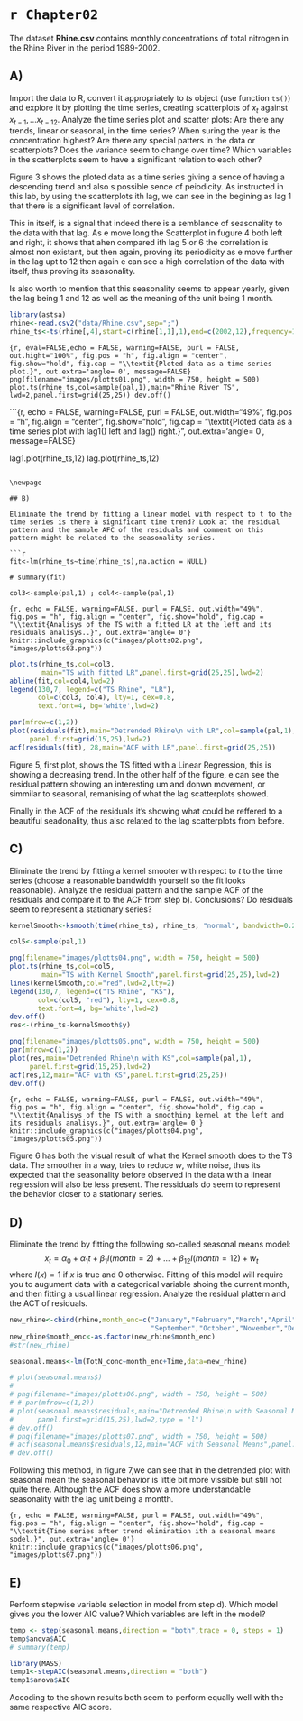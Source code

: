 # `r Chapter02`

The dataset **Rhine.csv** contains monthly concentrations of total nitrogen in the Rhine River in the period 1989-2002.

## A)

Import the data to R, convert it appropriately to *ts* object (use function `ts()`) and explore it by plotting the time series, creating scatterplots of $x_t$ against $x_{t-1},...x_{t-12}$. Analyze the time series plot and scatter plots: Are there any trends, linear or seasonal, in the time series? When suring the year is the concentration highest? Are there any special patters in the data or scatterplots? Does the variance seem to change over time? Which variables in the scatterplots seem to have a significant relation to each other?


\begin{wrapfigure}{r}{0.5\textwidth}
\centering
\includegraphics[width=0.5\textwidth]{images/plotts01.png}
\vspace{-20pt}
\caption{Time series plot}
\end{wrapfigure}

Figure 3 shows the ploted data as a time series giving a sence of having a descending trend and also s possible sence of peiodicity. As instructed in this lab, by using  the scatterplots ith lag, we can see in the begining as lag 1 that there is a significant level of correlation.

  This in itself, is a signal that indeed there is a semblance of seasonality to the data with that lag. As e move long the Scatterplot in fugure 4 both left and right, it shows that ahen compared ith lag 5 or 6 the correlation is almost non existant, but then again, proving its periodicity as e move further in the lag upt to 12 then again e can see a high correlation of the data with itself, thus proving its seasonality.
  
  Is also worth to mention that this seasonality seems to appear yearly, given the lag being 1 and 12 as well as the meaning of the unit being 1 month.


```{r, echo = FALSE, purl = TRUE, eval = TRUE, warning=FALSE, message=FALSE}
library(astsa)
rhine<-read.csv2("data/Rhine.csv",sep=";")
rhine_ts<-ts(rhine[,4],start=c(rhine[1,1],1),end=c(2002,12),frequency=12)
```


```{r, eval=FALSE,echo = FALSE, warning=FALSE, purl = FALSE, out.hight="100%", fig.pos = "h", fig.align = "center", fig.show="hold", fig.cap = "\\textit{Ploted data as a time series plot.}", out.extra='angle= 0', message=FALSE}
png(filename="images/plotts01.png", width = 750, height = 500)
plot.ts(rhine_ts,col=sample(pal,1),main="Rhine River TS",
        lwd=2,panel.first=grid(25,25))
dev.off()
```

\vspace{20pt}

```{r, echo = FALSE, warning=FALSE, purl = FALSE, out.width="49%", fig.pos = "h", fig.align = "center", fig.show="hold", fig.cap = "\\textit{Ploted data as a time series plot with lag1()  left  and lag() right.}", out.extra='angle= 0', message=FALSE}

lag1.plot(rhine_ts,12)
lag.plot(rhine_ts,12)
```

\newpage

## B)

Eliminate the trend by fitting a linear model with respect to t to the time series is there a significant time trend? Look at the residual pattern and the sample AFC of the residuals and comment on this pattern might be related to the seasonality series.

```{r, echo = FALSE, purl = TRUE, eval = TRUE}
fit<-lm(rhine_ts~time(rhine_ts),na.action = NULL)

# summary(fit)

col3<-sample(pal,1) ; col4<-sample(pal,1)
```


```{r, echo = FALSE, warning=FALSE, purl = FALSE, out.width="49%", fig.pos = "h", fig.align = "center", fig.show="hold", fig.cap = "\\textit{Analisys of the TS with a fitted LR at the left and its residuals analisys..}", out.extra='angle= 0'}
knitr::include_graphics(c("images/plotts02.png", "images/plotts03.png"))
```

```{r, echo = FALSE, purl = TRUE, eval = FALSE, message=FALSE}
plot.ts(rhine_ts,col=col3,
        main="TS with fitted LR",panel.first=grid(25,25),lwd=2)
abline(fit,col=col4,lwd=2)
legend(130,7, legend=c("TS Rhine", "LR"),
       col=c(col3, col4), lty=1, cex=0.8,
       text.font=4, bg='white',lwd=2)

par(mfrow=c(1,2))
plot(residuals(fit),main="Detrended Rhine\n with LR",col=sample(pal,1),
     panel.first=grid(15,25),lwd=2)
acf(residuals(fit), 28,main="ACF with LR",panel.first=grid(25,25))
```

Figure 5, first plot, shows the TS fitted with a Linear Regression, this is showing a decreasing trend. In the other half of the figure, e can see the residual pattern showing an interesting um and donwn movement, or simmilar to seasonal, remanising of what the lag scatterplots showed. 

Finally in the ACF of the residuals it's showing what could be reffered to a  beautiful seadonality, thus also related to the lag scatterplots from before.

## C)

Eliminate the trend by fitting a kernel smooter with respect to *t* to the time series (choose a reasonable bandwidth yourself so the fit looks reasonable). Analyze the residual pattern and the sample ACF of the residuals and compare it to the ACF from step b). Conclusions? Do residuals seem to represent a stationary series?


```{r, echo = FALSE, purl = TRUE, eval = FALSE}
kernelSmooth<-ksmooth(time(rhine_ts), rhine_ts, "normal", bandwidth=0.2)

col5<-sample(pal,1)

png(filename="images/plotts04.png", width = 750, height = 500)
plot.ts(rhine_ts,col=col5,
        main="TS with Kernel Smooth",panel.first=grid(25,25),lwd=2)
lines(kernelSmooth,col="red",lwd=2,lty=2)
legend(130,7, legend=c("TS Rhine", "KS"),
       col=c(col5, "red"), lty=1, cex=0.8,
       text.font=4, bg='white',lwd=2)
dev.off()
res<-(rhine_ts-kernelSmooth$y)

png(filename="images/plotts05.png", width = 750, height = 500)
par(mfrow=c(1,2))
plot(res,main="Detrended Rhine\n with KS",col=sample(pal,1),
     panel.first=grid(15,25),lwd=2)
acf(res,12,main="ACF with KS",panel.first=grid(25,25))
dev.off()
```

```{r, echo = FALSE, warning=FALSE, purl = FALSE, out.width="49%", fig.pos = "h", fig.align = "center", fig.show="hold", fig.cap = "\\textit{Analisys of the TS with a smoothing kernel at the left and its residuals analisys.}", out.extra='angle= 0'}
knitr::include_graphics(c("images/plotts04.png", "images/plotts05.png"))
```

Figure 6 has both the visual result of what the Kernel smooth does to the TS data. The smoother in a way, tries to reduce $w$, white noise, thus its expected that the  seasonality before observed in the data with a linear regression will also be less present. The ressiduals do seem to represent the behavior closer to a stationary series.

## D)

Eliminate the trend by fitting the following so-called seasonal means model:
$$x_t=\alpha_0+\alpha_1t+\beta_1I(month=2)+...+\beta_12I(month=12)+w_t$$
where $I(x)=1$ if $x$ is true and 0 otherwise. Fitting of this model will require you to augument data with a categorical variable shoing the current month, and then fitting a usual linear regression. Analyze the residual plattern and the ACT of residuals.


```{r, echo = FALSE, purl = TRUE, eval = TRUE}

new_rhine<-cbind(rhine,month_enc=c("January","February","March","April","May","June","July","August",
                                   "September","October","November","December"))
new_rhine$month_enc<-as.factor(new_rhine$month_enc)
#str(new_rhine)

seasonal.means<-lm(TotN_conc~month_enc+Time,data=new_rhine)

# plot(seasonal.means$)
# 
# png(filename="images/plotts06.png", width = 750, height = 500)
# # par(mfrow=c(1,2))
# plot(seasonal.means$residuals,main="Detrended Rhine\n with Seasonal Mean",col=sample(pal,1),
#      panel.first=grid(15,25),lwd=2,type = "l")
# dev.off()
# png(filename="images/plotts07.png", width = 750, height = 500)
# acf(seasonal.means$residuals,12,main="ACF with Seasonal Means",panel.first=grid(25,25))
# dev.off()
```


Following this method, in figure 7,we can see that in the detrended plot with seasonal mean the seasonal behavior is little bit more vissible but still not quite there. Although the ACF does show a more understandable seasonality with the lag unit being a montth.


```{r, echo = FALSE, warning=FALSE, purl = FALSE, out.width="49%", fig.pos = "h", fig.align = "center", fig.show="hold", fig.cap = "\\textit{Time series after trend elimination ith a seasonal means sodel.}", out.extra='angle= 0'}
knitr::include_graphics(c("images/plotts06.png", "images/plotts07.png"))
```

## E)

Perform stepwise variable selection in model from step d). Which model gives you the lower AIC value? Which variables are left in the model?


```{r, echo = FALSE, purl = TRUE, eval = TRUE}
temp <- step(seasonal.means,direction = "both",trace = 0, steps = 1)
temp$anova$AIC
# summary(temp)

library(MASS)
temp1<-stepAIC(seasonal.means,direction = "both")
temp1$anova$AIC
```


Accoding to the shown results both seem to perform equally well with the same respective AIC score.